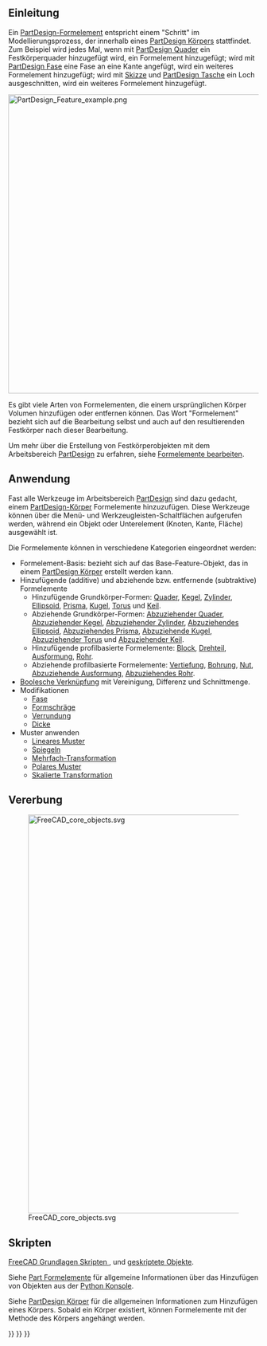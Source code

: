 <languages/>

<span id="Introduction"></span>
==Einleitung==

Ein [[PartDesign Feature/de|PartDesign-Formelement]] entspricht einem "Schritt" im Modellierungsprozess, der innerhalb eines [[PartDesign Body/de|PartDesign Körpers]] stattfindet. Zum Beispiel wird jedes Mal, wenn mit [[PartDesign AdditiveBox/de|PartDesign Quader]] ein Festkörperquader hinzugefügt wird, ein Formelement hinzugefügt; wird mit [[PartDesign Chamfer/de|PartDesign Fase]] eine Fase an eine Kante angefügt, wird ein weiteres Formelement hinzugefügt; wird mit [[Sketch/de|Skizze]] und [[PartDesign Pocket/de|PartDesign Tasche]] ein Loch ausgeschnitten, wird ein weiteres Formelement hinzugefügt.

[[File:PartDesign_Feature_example.png|600px]]
{{Caption|Feature-Editing ein einem  [[PartDesign_Body|PartDesign-Körper]] mit drei aufeinanderfolgenden Formelementen}}

Es gibt viele Arten von Formelementen, die einem ursprünglichen Körper Volumen hinzufügen oder entfernen können. Das Wort "Formelement" bezieht sich auf die Bearbeitung selbst und auch auf den resultierenden Festkörper nach dieser Bearbeitung.

Um mehr über die Erstellung von Festkörperobjekten mit dem Arbeitsbereich [[PartDesign Workbench/de|PartDesign]] zu erfahren, siehe [[feature editing/de|Formelemente bearbeiten]].

<span id="Usage"></span>
==Anwendung==

Fast alle Werkzeuge im Arbeitsbereich [[PartDesign Workbench/de|PartDesign]] sind dazu gedacht, einem [[PartDesign Body/de|PartDesign-Körper]] Formelemente hinzuzufügen. Diese Werkzeuge können über die Menü- und Werkzeugleisten-Schaltflächen aufgerufen werden, während ein Objekt oder Unterelement (Knoten, Kante, Fläche) ausgewählt ist.

Die Formelemente können in verschiedene Kategorien eingeordnet werden:
* Formelement-Basis: bezieht sich auf das Base-Feature-Objekt, das in einem [[PartDesign Body/de|PartDesign Körper]] erstellt werden kann.
* Hinzufügende (additive) und abziehende bzw. entfernende (subtraktive) Formelemente
** Hinzufügende Grundkörper-Formen: [[PartDesign_AdditiveBox/de|Quader]], [[PartDesign_AdditiveCone/de|Kegel]],  [[PartDesign_AdditiveCylinder/de|Zylinder]], [[PartDesign_AdditiveEllipsoid/de|Ellipsoid]], [[PartDesign_AdditivePrism/de|Prisma]], [[PartDesign_AdditiveSphere/de|Kugel]], [[PartDesign_AdditiveTorus/de|Torus]] und [[PartDesign_AdditiveWedge/de|Keil]].
** Abziehende Grundkörper-Formen: [[PartDesign_SubtractiveBox/de|Abzuziehender Quader]], [[PartDesign_SubtractiveCone/de|Abzuziehender Kegel]], [[PartDesign_SubtractiveCylinder/de|Abzuziehender Zylinder]], [[PartDesign_SubtractiveEllipsoid/de|Abzuziehendes Ellipsoid]], [[PartDesign_SubtractivePrism/de|Abzuziehendes Prisma]], [[PartDesign_SubtractiveSphere/de|Abzuziehende Kugel]], [[PartDesign_SubtractiveTorus/de|Abzuziehender Torus]] und [[PartDesign_SubtractiveWedge/de|Abzuziehender Keil]].
** Hinzufügende profilbasierte Formelemente: [[PartDesign_Pad/de|Block]], [[PartDesign_Revolution/de|Drehteil]], [[PartDesign_AdditiveLoft/de|Ausformung]], [[PartDesign_AdditivePipe/de|Rohr]].
** Abziehende profilbasierte Formelemente:  [[PartDesign_Pocket/de|Vertiefung]], [[PartDesign_Hole/de|Bohrung]], [[PartDesign_Groove/de|Nut]], [[PartDesign_SubtractiveLoft/de|Abzuziehende Ausformung]], [[PartDesign_SubtractivePipe/de|Abzuziehendes Rohr]].
* [[PartDesign_Boolean/de|Boolesche Verknüpfung]] mit Vereinigung, Differenz und Schnittmenge.
* Modifikationen
** [[PartDesign_Chamfer/de|Fase]]
** [[PartDesign_Draft/de|Formschräge]]
** [[PartDesign_Fillet/de|Verrundung]]
** [[PartDesign_Thickness/de|Dicke]]
* Muster anwenden
** [[PartDesign_LinearPattern/de|Lineares Muster]]
** [[PartDesign_Mirrored/de|Spiegeln]]
** [[PartDesign_MultiTransform/de|Mehrfach-Transformation]]
** [[PartDesign_PolarPattern/de|Polares Muster]]
** [[PartDesign_Scaled/de|Skalierte Transformation]]

<span id="Inheritance"></span>
== Vererbung ==

[[File:FreeCAD_core_objects.svg|800px]]

{{Caption|Vereinfachtes Diagramm der Beziehungen zwischen den Kernobjekten im Programm. Die {{incode|PartDesign::Formelement}} Objekte werden zum Aufbau parametrischer 3D Körper verwendet und sind somit vom Basisobjekt {{incode|Part::Formelement}} abgeleitet.}}

<span id="Scripting"></span>
== Skripten==

{{Emphasis|Siehe auch:}} [[FreeCAD Scripting Basics/de|FreeCAD Grundlagen Skripten ]], und [[scripted objects/de|geskriptete Objekte]].

Siehe [[Part_Feature/de|Part Formelemente]] für allgemeine Informationen über das Hinzufügen von Objekten aus der [[Python console/de|Python Konsole]].

Siehe [[PartDesign Body/de|PartDesign Körper]] für die allgemeinen Informationen zum Hinzufügen eines Körpers. Sobald ein Körper existiert, können Formelemente mit der Methode {{incode|addObject()}} des Körpers angehängt werden.

{{Code|code=
import FreeCAD as App

doc = App.newDocument()
obj = App.ActiveDocument.addObject('PartDesign::Body', 'Body')
obj.Label = "Custom label"

feature = App.ActiveDocument.addObject('PartDesign::AdditiveBox', 'Box')
feature.Width = 200
feature.Length = 300
feature.Height = 500
obj.addObject(feature)
App.ActiveDocument.recompute()

feature2 = App.ActiveDocument.addObject('PartDesign::SubtractiveBox', 'Box')
feature2.Width = 50
feature2.Length = 200
feature2.Height = 400
obj.addObject(feature2)
App.ActiveDocument.recompute()
}}

{{PartDesign Tools navi{{#translation:}}}}
{{Document objects navi{{#translation:}}}}
{{Userdocnavi{{#translation:}}}}